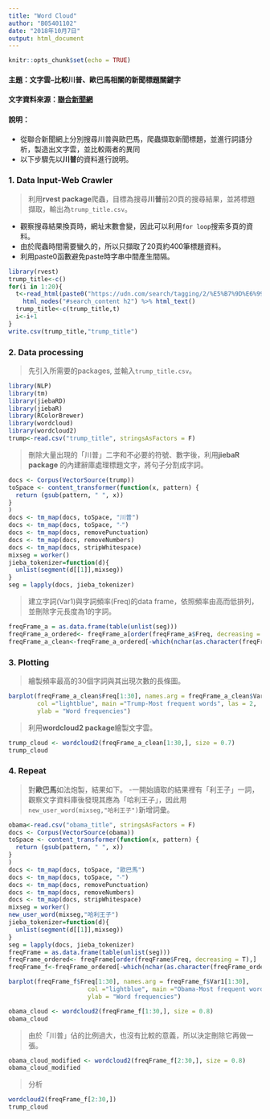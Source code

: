 ```yaml
---
title: "Word Cloud"
author: "B05401102"
date: "2018年10月7日"
output: html_document
---
```


```r
knitr::opts_chunk$set(echo = TRUE)
```

#### **主題**：文字雲--比較川普、歐巴馬相關的新聞標題關鍵字  

#### **文字資料來源**：[聯合新聞網](https://udn.com/news/index) 

#### **說明**：   
  - 從聯合新聞網上分別搜尋川普與歐巴馬，爬蟲擷取新聞標題，並進行詞語分析，製造出文字雲，並比較兩者的異同
  - 以下步驟先以**川普**的資料進行說明。

### **1. Data Input-Web Crawler** 
>利用**rvest package**爬蟲，目標為搜尋**川普**前20頁的搜尋結果，並將標題擷取，輸出為`trump_title.csv`。

  - 觀察搜尋結果換頁時，網址末數會變，因此可以利用`for loop`搜索多頁的資料。  
  - 由於爬蟲時間需要蠻久的，所以只擷取了20頁約400筆標題資料。  
  - 利用paste0函數避免paste時字串中間產生間隔。
```r
library(rvest)
trump_title<-c()
for(i in 1:20){
  t<-read_html(paste0("https://udn.com/search/tagging/2/%E5%B7%9D%E6%99%AE/",i))%>%
    html_nodes("#search_content h2") %>% html_text() 
  trump_title<-c(trump_title,t)
  i<-i+1
}
write.csv(trump_title,"trump_title")
```

### **2. Data processing **  
>先引入所需要的packages, 並輸入`trump_title.csv`。

```r
library(NLP)
library(tm)
library(jiebaRD)
library(jiebaR)
library(RColorBrewer)
library(wordcloud)
library(wordcloud2)
trump<-read.csv("trump_title", stringsAsFactors = F)
```

>刪除大量出現的「川普」二字和不必要的符號、數字後，利用**jiebaR package** 的內建辭庫處理標題文字，將句子分割成字詞。

```r
docs <- Corpus(VectorSource(trump))
toSpace <- content_transformer(function(x, pattern) {
  return (gsub(pattern, " ", x))
}
)
docs <- tm_map(docs, toSpace, "川普")
docs <- tm_map(docs, toSpace, "‧")
docs <- tm_map(docs, removePunctuation)
docs <- tm_map(docs, removeNumbers)
docs <- tm_map(docs, stripWhitespace)
mixseg = worker()
jieba_tokenizer=function(d){
  unlist(segment(d[[1]],mixseg))
}
seg = lapply(docs, jieba_tokenizer)
```

>建立字詞(Var1)與字詞頻率(Freq)的data frame，依照頻率由高而低排列，並刪除字元長度為1的字詞。

```r
freqFrame_a = as.data.frame(table(unlist(seg)))
freqFrame_a_ordered<- freqFrame_a[order(freqFrame_a$Freq, decreasing = T),]
freqFrame_a_clean<-freqFrame_a_ordered[-which(nchar(as.character(freqFrame_a_ordered$Var1))==1),]
```

### **3. Plotting **  
>繪製頻率最高的30個字詞與其出現次數的長條圖。

```r
barplot(freqFrame_a_clean$Freq[1:30], names.arg = freqFrame_a_clean$Var1[1:30],
        col ="lightblue", main ="Trump-Most frequent words", las = 2,
        ylab = "Word frequencies")
```

>利用**wordcloud2 package**繪製文字雲。

```r
trump_cloud <- wordcloud2(freqFrame_a_clean[1:30,], size = 0.7)
trump_cloud
```

### **4. Repeat **
>對**歐巴馬**如法炮製，結果如下。
  -一開始讀取的結果裡有「利王子」一詞，觀察文字資料庫後發現其應為「哈利王子」，因此用`new_user_word(mixseg,"哈利王子")`新增詞彙。

```r
obama<-read.csv("obama_title", stringsAsFactors = F)
docs <- Corpus(VectorSource(obama))
toSpace <- content_transformer(function(x, pattern) {
  return (gsub(pattern, " ", x))
}
)
docs <- tm_map(docs, toSpace, "歐巴馬")
docs <- tm_map(docs, toSpace, "‧")
docs <- tm_map(docs, removePunctuation)
docs <- tm_map(docs, removeNumbers)
docs <- tm_map(docs, stripWhitespace)
mixseg = worker()
new_user_word(mixseg,"哈利王子")
jieba_tokenizer=function(d){
  unlist(segment(d[[1]],mixseg))
}
seg = lapply(docs, jieba_tokenizer)
freqFrame = as.data.frame(table(unlist(seg)))
freqFrame_ordered<- freqFrame[order(freqFrame$Freq, decreasing = T),]
freqFrame_f<-freqFrame_ordered[-which(nchar(as.character(freqFrame_ordered$Var1))==1),]

```

```r
barplot(freqFrame_f$Freq[1:30], names.arg = freqFrame_f$Var1[1:30],
                      col ="lightblue", main ="Obama-Most frequent words", las = 2,
                      ylab = "Word frequencies")

obama_cloud <- wordcloud2(freqFrame_f[1:30,], size = 0.8)
obama_cloud
```

>由於「川普」佔的比例過大，也沒有比較的意義，所以決定刪除它再做一張。

```r

obama_cloud_modified <- wordcloud2(freqFrame_f[2:30,], size = 0.8)
obama_cloud_modified 
```

>分析

```r

wordcloud2(freqFrame_f[2:30,])
trump_cloud
```
